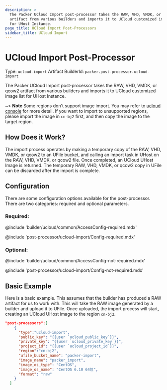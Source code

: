 ```yaml
---
description: >
  The Packer UCloud Import post-processor takes the RAW, VHD, VMDK, or qcow2
  artifact from various builders and imports it to UCloud customized image list
  for UHost Instance.
page_title: UCloud Import Post-Processors
sidebar_title: UCloud Import
---
```


# UCloud Import Post-Processor

Type: `ucloud-import`
Artifact BuilderId: `packer.post-processor.ucloud-import`

The Packer UCloud Import post-processor takes the RAW, VHD, VMDK, or qcow2 artifact from various builders and imports it to UCloud customized image list for UHost Instance.

~> **Note** Some regions don't support image import. You may refer to [ucloud console](https://console.ucloud.cn/uhost/uimage) for more detail. If you want to import to unsupported regions, please import the image in `cn-bj2` first, and then copy the image to the target region.

## How Does it Work?

The import process operates by making a temporary copy of the RAW, VHD, VMDK, or qcow2 to an UFile bucket, and calling an import task in UHost on the RAW, VHD, VMDK, or qcow2 file. Once completed, an UCloud UHost Image is returned. The temporary RAW, VHD, VMDK, or qcow2 copy in UFile can be discarded after the import is complete.

## Configuration

There are some configuration options available for the post-processor. There
are two categories: required and optional parameters.

### Required:

@include 'builder/ucloud/common/AccessConfig-required.mdx'

@include 'post-processor/ucloud-import/Config-required.mdx'

### Optional:

@include 'builder/ucloud/common/AccessConfig-not-required.mdx'

@include 'post-processor/ucloud-import/Config-not-required.mdx'

## Basic Example

Here is a basic example. This assumes that the builder has produced a RAW artifact for us to work with. This will take the RAW image generated by a builder and upload it to UFile. Once uploaded, the import process will start, creating an UCloud UHost image to the region `cn-bj2`.

```json
"post-processors":[
    {
      "type":"ucloud-import",
      "public_key": "{{user `ucloud_public_key`}}",
      "private_key": "{{user `ucloud_private_key`}}",
      "project_id": "{{user `ucloud_project_id`}}",
      "region":"cn-bj2",
      "ufile_bucket_name": "packer-import",
      "image_name": "packer_import",
      "image_os_type": "CentOS",
      "image_os_name": "CentOS 6.10 64位",
      "format": "raw"
    }
  ]
```
